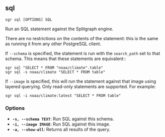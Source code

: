 
## sql

```sgr sql [OPTIONS] SQL```

Run an SQL statement against the Splitgraph engine.

There are no restrictions on the contents of the statement: this is the same as running it
from any other PostgreSQL client.

If ``--schema`` is specified, the statement is run with the ``search_path`` set to that schema. This means
that these statements are equivalent::

    sgr sql "SELECT * FROM "noaa/climate".table"
    sgr sql -s noaa/climate "SELECT * FROM table"

If `--image` is specified, this will run the statement against that image using layered querying.
Only read-only statements are supported. For example:

    sgr sql -i noaa/climate:latest "SELECT * FROM table"

### Options

  * **`-s, --schema TEXT`**: Run SQL against this schema.
  * **`-i, --image IMAGE`**: Run SQL against this image.
  * **`-a, --show-all`**: Returns all results of the query.
